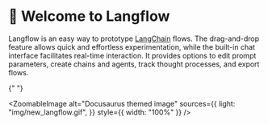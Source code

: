 # 👋 Welcome to Langflow

Langflow is an easy way to prototype [LangChain](https://github.com/hwchase17/langchain) flows. The drag-and-drop feature allows quick and effortless experimentation, while the built-in chat interface facilitates real-time interaction. It provides options to edit prompt parameters, create chains and agents, track thought processes, and export flows.


{" "}

<ZoomableImage
  alt="Docusaurus themed image"
  sources={{
    light: "img/new_langflow.gif",
  }}
  style={{ width: "100%" }}
/>
